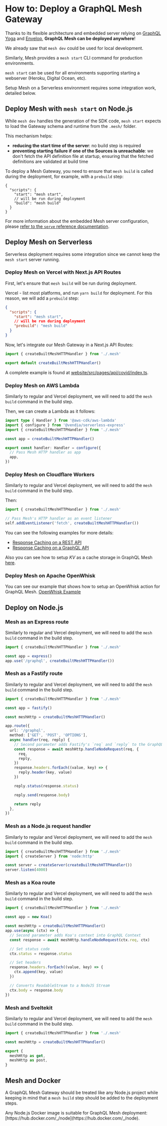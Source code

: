 
# How to: Deploy a GraphQL Mesh Gateway

Thanks to its flexible architecture and embedded server relying on [GraphQL Yoga](https://graphql-yoga.com) and [Envelop](https://envelop.dev), **GraphQL Mesh can be deployed anywhere**!

We already saw that `mesh dev` could be used for local development.

Similarly, Mesh provides a `mesh start` CLI command for production environments.

`mesh start` can be used for all environments supporting starting a webserver (Heroku, Digital Ocean, etc).

Setup Mesh on a Serverless environment requires some integration work, detailed below.

## Deploy Mesh with `mesh start` on Node.js

While `mesh dev` handles the generation of the SDK code, `mesh start` expects to load the Gateway schema and runtime from the `.mesh/` folder.

This mechanism helps:

- **reducing the start time of the server**: no build step is required
- **preventing starting failure if one of the Sources is unreachable**: we don't fetch the API definition file at startup, ensuring that the fetched definitions are validated at build time

To deploy a Mesh Gateway, you need to ensure that `mesh build` is called during the deployment, for example, with a `prebuild` step:

```jsonc filename="package.json"
{
  "scripts": {
    "start": "mesh start",
    // will be run during deployment
    "build": "mesh build"
  }
}
```

For more information about the embedded Mesh server configuration, please [refer to the `serve` reference documentation](/docs/getting-started/customize-mesh-server#configuration-serve-reference).

## Deploy Mesh on Serverless

Serverless deployment requires some integration since we cannot keep the `mesh start` server running.

### Deploy Mesh on Vercel with Next.js API Routes

First, let's ensure that `mesh build` will be run during deployment.

Vercel - list most platforms, and run `yarn build` for deployment.
For this reason, we will add a `prebuild` step:

```json filename="package.json"
{
  "scripts": {
    "start": "mesh start",
    // will be run during deployment
    "prebuild": "mesh build"
  }
}
```

Now, let's integrate our Mesh Gateway in a Next.js API Routes:

```ts filename="website/src/pages/api/graphql/index.ts"
import { createBuiltMeshHTTPHandler } from './.mesh'

export default createBuiltMeshHTTPHandler()
```

A complete example is found at [website/src/pages/api/covid/index.ts](https://github.com/Urigo/graphql-mesh/blob/master/website/src/pages/api/covid/index.ts).

### Deploy Mesh on AWS Lambda

Similarly to regular and Vercel deployment, we will need to add the `mesh build` command in the build step.

Then, we can create a Lambda as it follows:

```ts filename="graphql.ts"
import type { Handler } from '@aws-cdk/aws-lambda'
import { configure } from '@vendia/serverless-express'
import { createBuiltMeshHTTPHandler } from './.mesh'

const app = createBuiltMeshHTTPHandler()

export const handler: Handler = configure({
  // Pass Mesh HTTP handler as app
  app,
})
```

### Deploy Mesh on Cloudflare Workers

Similarly to regular and Vercel deployment, we will need to add the `mesh build` command in the build step.

Then:

```ts filename="listener.ts"
import { createBuiltMeshHTTPHandler } from './.mesh'

// Pass Mesh's HTTP handler as an event listener
self.addEventListener('fetch', createBuiltMeshHTTPHandler())
```

You can see the following examples for more details:
- [Response Caching on a REST API](https://github.com/Urigo/graphql-mesh/tree/master/examples/cloudflare-workers)
- [Response Caching on a GraphQL API](https://github.com/Urigo/graphql-mesh/tree/master/examples/spacex-cfw)

Also you can see how to setup *KV* as a cache storage in GraphQL Mesh [here](/docs/cache/cfwkv).

### Deploy Mesh on Apache OpenWhisk

You can see our example that shows how to setup an OpenWhisk action for GraphQL Mesh.
[OpenWhisk Example](https://github.com/Urigo/graphql-mesh/tree/master/examples/openwhisk-example)

## Deploy on Node.js

### Mesh as an Express route

Similarly to regular and Vercel deployment, we will need to add the `mesh build` command in the build step.

```ts filename="index.ts"
import { createBuiltMeshHTTPHandler } from './.mesh'

const app = express()
app.use('/graphql', createBuiltMeshHTTPHandler())
```

### Mesh as a Fastify route

Similarly to regular and Vercel deployment, we will need to add the `mesh build` command in the build step.

```ts filename="index.ts"
import { createBuiltMeshHTTPHandler } from './.mesh'

const app = fastify()

const meshHttp = createBuiltMeshHTTPHandler()

app.route({
  url: '/graphql',
  method: ['GET', 'POST', 'OPTIONS'],
  async handler(req, reply) {
    // Second parameter adds Fastify's `req` and `reply` to the GraphQL Context
    const response = await meshHttp.handleNodeRequest(req, {
      req,
      reply,
    })
    response.headers.forEach((value, key) => {
      reply.header(key, value)
    })

    reply.status(response.status)

    reply.send(response.body)

    return reply
  },
})
```

### Mesh as a Node.js request handler

Similarly to regular and Vercel deployment, we will need to add the `mesh build` command in the build step.

```ts filename="index.ts"
import { createBuiltMeshHTTPHandler } from './.mesh'
import { createServer } from 'node:http'

const server = createServer(createBuiltMeshHTTPHandler())
server.listen(4000)
```

### Mesh as a Koa route

Similarly to regular and Vercel deployment, we will need to add the `mesh build` command in the build step.

```ts filename="index.ts"
import { createBuiltMeshHTTPHandler } from './.mesh'

const app = new Koa()

const meshHttp = createBuiltMeshHTTPHandler()
app.use(async (ctx) => {
  // Second parameter adds Koa's context into GraphQL Context
  const response = await meshHttp.handleNodeRequest(ctx.req, ctx)

  // Set status code
  ctx.status = response.status

  // Set headers
  response.headers.forEach((value, key) => {
    ctx.append(key, value)
  })

  // Converts ReadableStream to a NodeJS Stream
  ctx.body = response.body
})
```

### Mesh and Sveltekit

Similarly to regular and Vercel deployment, we will need to add the `mesh build` command in the build step.

```ts filename="index.ts"
import { createBuiltMeshHTTPHandler } from './.mesh'

const meshHttp = createBuiltMeshHTTPHandler()

export {
  meshHttp as get,
  meshHttp as post,
}
```

## Mesh and Docker

A GraphQL Mesh Gateway should be treated like any Node.js project while keeping in mind that a `mesh build` step should be added to the deployment steps.

<Callout>
  Any Node.js Docker image is suitable for GraphQL Mesh deployment:
  [https://hub.docker.com/_/node](https://hub.docker.com/_/node).
</Callout>
